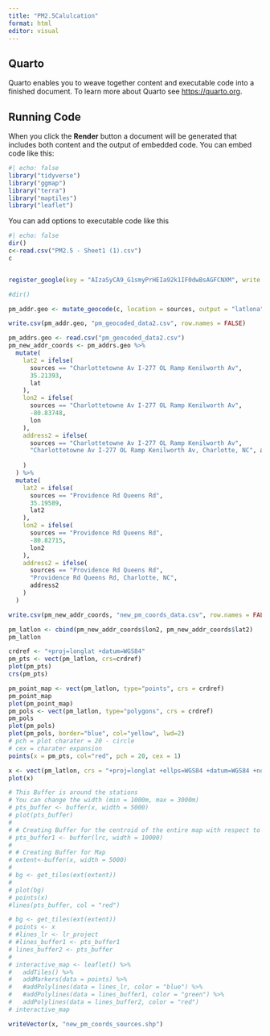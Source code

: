 ```yaml
---
title: "PM2.5Calulcation"
format: html
editor: visual
---
```


## Quarto

Quarto enables you to weave together content and executable code into a finished document. To learn more about Quarto see <https://quarto.org>.

## Running Code

When you click the **Render** button a document will be generated that includes both content and the output of embedded code. You can embed code like this:

```r
#| echo: false
library("tidyverse")
library("ggmap")
library("terra")
library("maptiles")
library("leaflet")
```

You can add options to executable code like this

```r
#| echo: false
dir()
c<-read.csv("PM2.5 - Sheet1 (1).csv")
c


register_google(key = "AIzaSyCA9_G1smyPrHEIa92k1IF0dwBsAGFCNXM", write = TRUE)

#dir()

pm_addr.geo <- mutate_geocode(c, location = sources, output = "latlona")
```

```r
write.csv(pm_addr.geo, "pm_geocoded_data2.csv", row.names = FALSE)
```

```r
pm_addrs.geo <- read.csv("pm_geocoded_data2.csv")
pm_new_addr_coords <- pm_addrs.geo %>% 
  mutate(
    lat2 = ifelse(
      sources == "Charlottetowne Av I-277 OL Ramp Kenilworth Av", 
      35.21393, 
      lat
    ), 
    lon2 = ifelse(
      sources == "Charlottetowne Av I-277 OL Ramp Kenilworth Av", 
      -80.83748, 
      lon
    ),
    address2 = ifelse(
      sources == "Charlottetowne Av I-277 OL Ramp Kenilworth Av", 
      "Charlottetowne Av I-277 OL Ramp Kenilworth Av, Charlotte, NC", address
      
    )
  ) %>% 
  mutate(
    lat2 = ifelse(
      sources == "Providence Rd Queens Rd", 
      35.19589, 
      lat2
    ), 
    lon2 = ifelse(
      sources == "Providence Rd Queens Rd", 
      -80.82715, 
      lon2
    ),
    address2 = ifelse(
      sources == "Providence Rd Queens Rd", 
      "Providence Rd Queens Rd, Charlotte, NC",
      address2
    )
  )
```

```r
write.csv(pm_new_addr_coords, "new_pm_coords_data.csv", row.names = FALSE)
```

```r
pm_latlon <- cbind(pm_new_addr_coords$lon2, pm_new_addr_coords$lat2)
pm_latlon
```

```r
crdref <- "+proj=longlat +datum=WGS84"
pm_pts <- vect(pm_latlon, crs=crdref)
plot(pm_pts)
crs(pm_pts)
```

```r
pm_point_map <- vect(pm_latlon, type="points", crs = crdref)
pm_point_map
plot(pm_point_map)
pm_pols <- vect(pm_latlon, type="polygons", crs = crdref)
pm_pols
plot(pm_pols)
plot(pm_pols, border="blue", col="yellow", lwd=2)
# pch = plot charater = 20 - circle 
# cex = charater expansion
points(x = pm_pts, col="red", pch = 20, cex = 1)
```

```r
x <- vect(pm_latlon, crs = "+proj=longlat +ellps=WGS84 +datum=WGS84 +no_defs")
plot(x)

# This Buffer is around the stations
# You can change the width (min = 1000m, max = 3000m)
# pts_buffer <- buffer(x, width = 5000)
# plot(pts_buffer)
# 
# # Creating Buffer for the centroid of the entire map with respect to the polygon
# pts_buffer1 <- buffer(lrc, width = 10000)
# 
# # Creating Buffer for Map
# extent<-buffer(x, width = 5000)
# 
# bg <- get_tiles(ext(extent))
# 
# plot(bg)
# points(x)
#lines(pts_buffer, col = "red")
```

```r
# bg <- get_tiles(ext(extent))
# points <- x
# #lines_lr <- lr_project
# #lines_buffer1 <- pts_buffer1
# lines_buffer2 <- pts_buffer
# 
# interactive_map <- leaflet() %>%
#   addTiles() %>%
#   addMarkers(data = points) %>%
#   #addPolylines(data = lines_lr, color = "blue") %>%
#   #addPolylines(data = lines_buffer1, color = "green") %>%
#   addPolylines(data = lines_buffer2, color = "red")
# interactive_map
```

```r
writeVector(x, "new_pm_coords_sources.shp")
```
